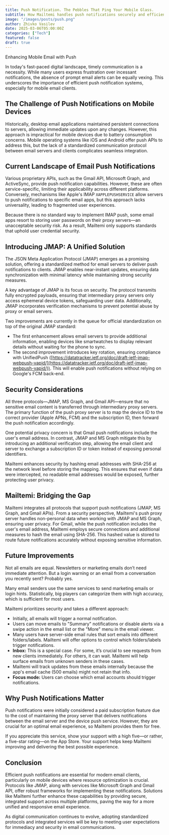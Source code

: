 ```yaml
---
title: Push Notification. The Pebbles That Ping Your Mobile Glass.
subtitle: How Mailtemi handles push notifications securely and efficiently.
image: "/images/posts/push.png"
author: Zhivko Vasilev
date: 2025-03-06T05:00:00Z
categories: ["Tech"]
featured: false
draft: true
---
```


Enhancing Mobile Email with Push

In today's fast-paced digital landscape, timely communication is a necessity. While many users express frustration over incessant notifications, the absence of prompt email alerts can be equally vexing. This underscores the importance of efficient push notification systems, especially for mobile email clients.

## The Challenge of Push Notifications on Mobile Devices

Historically, desktop email applications maintained persistent connections to servers, allowing immediate updates upon any changes. However, this approach is impractical for mobile devices due to battery consumption concerns. Mobile operating systems like iOS and Android offer push APIs to address this, but the lack of a standardized communication protocol between email servers and clients complicates seamless integration.

## Current Landscape of Email Push Notifications

Various proprietary APIs, such as the Gmail API, Microsoft Graph, and ActiveSync, provide push notification capabilities. However, these are often service-specific, limiting their applicability across different platforms. Conversely, mechanisms like Apple's IMAP `XAPPLEPUSHSERVICE` allow servers to push notifications to specific email apps, but this approach lacks universality, leading to fragmented user experiences.

Because there is no standard way to implement IMAP push, some email apps resort to storing user passwords on their proxy servers—an unacceptable security risk. As a result, Mailtemi only supports standards that uphold user credential security.

## Introducing JMAP: A Unified Solution

The JSON Meta Application Protocol (JMAP) emerges as a promising solution, offering a standardized method for email servers to deliver push notifications to clients. JMAP enables near-instant updates, ensuring data synchronization with minimal latency while maintaining strong security measures.

A key advantage of JMAP is its focus on security. The protocol transmits fully encrypted payloads, ensuring that intermediary proxy servers only access ephemeral device tokens, safeguarding user data. Additionally, JMAP incorporates verification mechanisms to prevent potential abuse by proxy or email servers.

Two improvements are currently in the queue for official standardization on top of the original JMAP standard:

- The first enhancement allows email servers to provide additional information, enabling devices like smartwatches to display relevant details without waiting for the phone to sync.
- The second improvement introduces key rotation, ensuring compliance with UnifiedPush ([https://datatracker.ietf.org/doc/draft-ietf-jmap-webpush-vapid/](https://datatracker.ietf.org/doc/draft-ietf-jmap-webpush-vapid/)). This will enable push notifications without relying on Google's FCM back-end.

## Security Considerations

All three protocols—JMAP, MS Graph, and Gmail API—ensure that no sensitive email content is transferred through intermediary proxy servers. The primary function of the push proxy server is to map the device ID to the correct provider (Apple APNs, FCM) and the subscription ID, then forward the push notification accordingly.

One potential privacy concern is that Gmail push notifications include the user's email address. In contrast, JMAP and MS Graph mitigate this by introducing an additional verification step, allowing the email client and server to exchange a subscription ID or token instead of exposing personal identifiers.

Mailtemi enhances security by hashing email addresses with SHA-256 at the network level before storing the mapping. This ensures that even if data were intercepted, no readable email addresses would be exposed, further protecting user privacy.

## Mailtemi: Bridging the Gap

Mailtemi integrates all protocols that support push notifications (JMAP, MS Graph, and Gmail APIs). From a security perspective, Mailtemi's push proxy server handles non-personal data when working with JMAP and MS Graph, ensuring user privacy. For Gmail, while the push notification includes the user's email address, Mailtemi employs secure connections and additional measures to hash the email using SHA-256. This hashed value is stored to route future notifications accurately without exposing sensitive information.

## Future Improvements

Not all emails are equal. Newsletters or marketing emails don’t need immediate attention. But a login warning or an email from a conversation you recently sent? Probably yes.

Many email senders use the same services to send marketing emails or login hints. Statistically, big players can categorize them with high accuracy, which is sufficient for most users.

Mailtemi prioritizes security and takes a different approach:

- Initially, all emails will trigger a normal notification.
- Users can move emails to "Summary" notifications or disable alerts via a swipe action in the email list or the "More" menu in the email viewer.
- Many users have server-side email rules that sort emails into different folders/labels. Mailtemi will offer options to control which folders/labels trigger notifications.
- **Inbox:** This is a special case. For some, it’s crucial to see requests from new clients immediately. For others, it can wait. Mailtemi will help surface emails from unknown senders in these cases.
- Mailtemi will track updates from these emails internally because the app's email cache (500 emails) might not retain that info.
- **Focus mode:** Users can choose which email accounts should trigger notifications.

## Why Push Notifications Matter

Push notifications were initially considered a paid subscription feature due to the cost of maintaining the proxy server that delivers notifications between the email server and the device push service. However, they are crucial for an optimal email experience, so Mailtemi provides them for free.

If you appreciate this service, show your support with a high five—or rather, a five-star rating—on the App Store. Your support helps keep Mailtemi improving and delivering the best possible experience.

## Conclusion

Efficient push notifications are essential for modern email clients, particularly on mobile devices where resource optimization is crucial. Protocols like JMAP, along with services like Microsoft Graph and Gmail API, offer robust frameworks for implementing these notifications. Solutions like Mailtemi further enhance these capabilities by providing secure, integrated support across multiple platforms, paving the way for a more unified and responsive email experience.

As digital communication continues to evolve, adopting standardized protocols and integrated services will be key to meeting user expectations for immediacy and security in email communications.